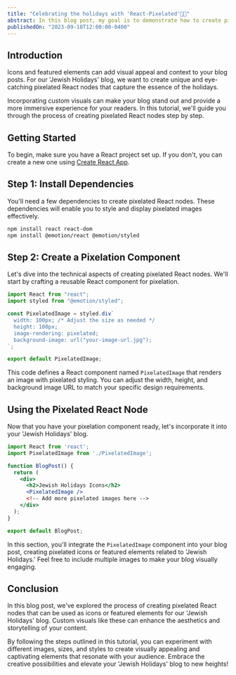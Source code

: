 ```yaml
---
title: "Celebrating the holidays with 'React-Pixelated'🍎​🍯​"
abstract: In this blog post, my goal is to demonstrate how to create pixelated React nodes that can be used as icons or featured elements in our upcoming blog about 'Jewish Holidays.'
publishedOn: "2023-09-18T12:00:00-0400"
---
```


## Introduction

Icons and featured elements can add visual appeal and context to your blog posts.
For our 'Jewish Holidays' blog, we want to create unique and eye-catching pixelated
React nodes that capture the essence of the holidays.

Incorporating custom visuals can make your blog stand out and provide a more immersive experience for your readers. In this tutorial, we'll guide you through the process of creating pixelated React nodes step by step.

<PixelatedApple />

## Getting Started

To begin, make sure you have a React project set up. If you don't, you can create a new one using [Create React App](https://reactjs.org/docs/create-a-new-react-app.html#create-react-app).

## Step 1: Install Dependencies

You'll need a few dependencies to create pixelated React nodes. These dependencies will enable you to style and display pixelated images effectively.

```bash
npm install react react-dom
npm install @emotion/react @emotion/styled
```

## Step 2: Create a Pixelation Component

Let's dive into the technical aspects of creating pixelated React nodes. We'll start by crafting a reusable React component for pixelation.

```jsx
import React from "react";
import styled from "@emotion/styled";

const PixelatedImage = styled.div`
  width: 100px; /* Adjust the size as needed */
  height: 100px;
  image-rendering: pixelated;
  background-image: url("your-image-url.jpg");
`;

export default PixelatedImage;
```

This code defines a React component named `PixelatedImage` that renders an image with pixelated styling. You can adjust the width, height, and background image URL to match your specific design requirements.

## Using the Pixelated React Node

Now that you have your pixelation component ready, let's incorporate it into your 'Jewish Holidays' blog.

```jsx
import React from 'react';
import PixelatedImage from './PixelatedImage';

function BlogPost() {
  return (
    <div>
      <h2>Jewish Holidays Icons</h2>
      <PixelatedImage />
      <!-- Add more pixelated images here -->
    </div>
  );
}

export default BlogPost;
```

In this section, you'll integrate the `PixelatedImage` component into your blog post, creating pixelated icons or featured elements related to 'Jewish Holidays.' Feel free to include multiple images to make your blog visually engaging.

## Conclusion

In this blog post, we've explored the process of creating pixelated React nodes that can be used as icons or featured elements for our 'Jewish Holidays' blog. Custom visuals like these can enhance the aesthetics and storytelling of your content.

By following the steps outlined in this tutorial, you can experiment with different images, sizes, and styles to create visually appealing and captivating elements that resonate with your audience. Embrace the creative possibilities and elevate your 'Jewish Holidays' blog to new heights!

<MDXImage src="https://media0.giphy.com/media/v1.Y2lkPTc5MGI3NjExbGl5YjZyZ2dnbWo2cXdlZ2l1NTJ1ODg2aGMzOWkwYzcxaGY0OWZhbSZlcD12MV9pbnRlcm5hbF9naWZfYnlfaWQmY3Q9Zw/5iPc1mErXnOXwkRdxY/giphy.gif" />
